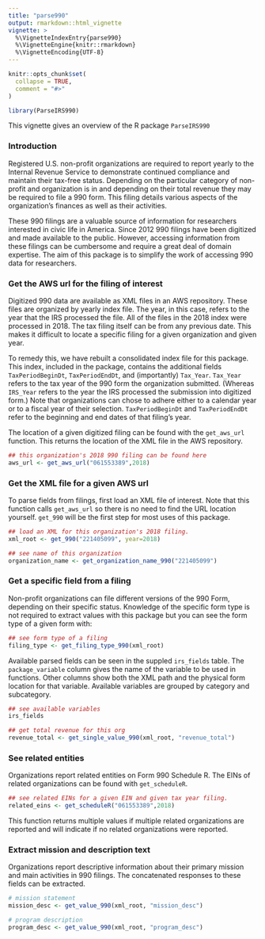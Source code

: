 ```yaml
---
title: "parse990"
output: rmarkdown::html_vignette
vignette: >
  %\VignetteIndexEntry{parse990}
  %\VignetteEngine{knitr::rmarkdown}
  %\VignetteEncoding{UTF-8}
---
```


```r
knitr::opts_chunk$set(
  collapse = TRUE,
  comment = "#>"
)
```

```r
library(ParseIRS990)
```

This vignette gives an overview of the R package `ParseIRS990`

### Introduction

Registered U.S. non-profit organizations are required to report yearly to the Internal Revenue Service to demonstrate continued compliance and maintain their tax-free status. Depending on the particular category of non-profit and organization is in and depending on their total revenue they may be required to file a 990 form. This filing details various aspects of the organization's finances as well as their activities. 

These 990 filings are a valuable source of information for researchers interested in civic life in America. Since 2012 990 filings have been digitized and made available to the public. However, accessing information from these filings can be cumbersome and require a great deal of domain expertise. The aim of this package is to simplify the work of accessing 990 data for researchers. 

### Get the AWS url for the filing of interest

Digitized 990 data are available as XML files in an AWS repository. These files are organized by yearly index file. The year, in this case, refers to the year that the IRS processed the file. All of the files in the 2018 index were processed in 2018. The tax filing itself can be from any previous date. This makes it difficult to locate a specific filing for a given organization and given year. 

To remedy this, we have rebuilt a consolidated index file for this package. This index, included in the package, contains the additional fields `TaxPeriodBeginDt`, `TaxPeriodEndDt`, and (importantly) `Tax_Year`. `Tax_Year` refers to the tax year of the 990 form the organization submitted. (Whereas `IRS_Year` refers to the year the IRS processed the submission into digitized form.) Note that organizations can chose to adhere either to a calendar year or to a fiscal year of their selection. `TaxPeriodBeginDt` and `TaxPeriodEndDt` refer to the beginning and end dates of that filing's year.

The location of a given digitized filing can be found with the `get_aws_url` function. This returns the location of the XML file in the AWS repository.

```r
## this organization's 2018 990 filing can be found here
aws_url <- get_aws_url("061553389",2018)
```

### Get the XML file for a given AWS url

To parse fields from filings, first load an XML file of interest. Note that this function calls `get_aws_url` so there is no need to find the URL location yourself. `get_990` will be the first step for most uses of this package.

```r
## load an XML for this organization's 2018 filing.
xml_root <- get_990("221405099", year=2018)

## see name of this organization
organization_name <- get_organization_name_990("221405099")
```

### Get a specific field from a filing
Non-profit organizations can file different versions of the 990 Form, depending on their specific status. Knowledge of the specific form type is not required to extract values with this package but you can see the form type of a given form with:

```r
## see form type of a filing
filing_type <- get_filing_type_990(xml_root)
```

Available parsed fields can be seen in the suppled `irs_fields` table. The `package_variable` column gives the name of the variable to be used in functions. Other columns show both the XML path and the physical form location for that variable. Available variables are grouped by category and subcategory.

```r
## see available variables
irs_fields

## get total revenue for this org
revenue_total <- get_single_value_990(xml_root, "revenue_total")
```

### See related entities
Organizations report related entities on Form 990 Schedule R. The EINs of related organizations can be found with `get_scheduleR`. 

```r
## see related EINs for a given EIN and given tax year filing. 
related_eins <- get_scheduleR("061553389",2018)
```

This function returns multiple values if multiple related organizations are reported and will indicate if no related organizations were reported. 

### Extract mission and description text
Organizations report descriptive information about their primary mission and main activities in 990 filings. The concatenated responses to these fields can be extracted.

```r
# mission statement
mission_desc <- get_value_990(xml_root, "mission_desc")

# program description
program_desc <- get_value_990(xml_root, "program_desc")
```
